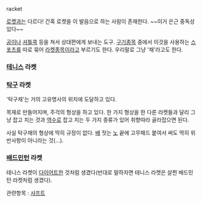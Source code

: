 racket

[[로켓]]과는 다르다! 간혹 로켓을 이 발음으로 하는 사람이 존재한다. ~~이거 은근 중독성 있다~~

[[공]]이나 [[셔틀콕]] 등을 쳐서 상대편에게 보내는 도구. [[구기]]종목 중에서 이것을 사용하는 [[스포츠]]를 따로 묶어 [[라켓종목]]이라고 부르기도 한다. 우리말로 그냥 '채'라고도 한다.

=== [[테니스]] 라켓 ===

=== [[탁구]] 라켓 ===
'탁구채'는 거의 고유명사의 위치에 도달하고 있다.

목재로 만들어지며, 주걱의 형상을 하고 있다. 한 가지 형상을 한 다른 라켓들과 달리 그냥 잡고 치는 것과 [[역수]]로 잡고 치는 두 가지 종류가 있어 취향따라 골라잡으면 된다. 

사실 탁구채의 형상에 딱히 규정이 없다. [[배]] 젓는 [[노]] 끝에 고무패드 붙여서 써도 딱히 위반사항이 아니라는 것(...). 

=== [[배드민턴]] 라켓 ===
테니스 라켓이 [[다이어트]]한 것처럼 생겼다(반대로 말하자면 테니스 라켓은 살찐 배드민턴 라켓처럼 생겼다).

관련항목 : [[샤프트]]

